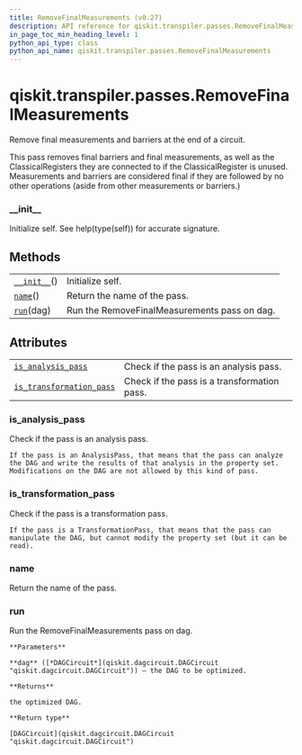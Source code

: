 ```yaml
---
title: RemoveFinalMeasurements (v0.27)
description: API reference for qiskit.transpiler.passes.RemoveFinalMeasurements in qiskit v0.27
in_page_toc_min_heading_level: 1
python_api_type: class
python_api_name: qiskit.transpiler.passes.RemoveFinalMeasurements
---
```


<span id="qiskit-transpiler-passes-removefinalmeasurements" />

# qiskit.transpiler.passes.RemoveFinalMeasurements

<Class id="qiskit.transpiler.passes.RemoveFinalMeasurements" isDedicatedPage={true} github="https://github.com/qiskit/qiskit/tree/stable/0.17/qiskit/transpiler/passes/utils/remove_final_measurements.py" signature="RemoveFinalMeasurements(*args, **kwargs)" modifiers="class">
  Remove final measurements and barriers at the end of a circuit.

  This pass removes final barriers and final measurements, as well as the ClassicalRegisters they are connected to if the ClassicalRegister is unused. Measurements and barriers are considered final if they are followed by no other operations (aside from other measurements or barriers.)

  ### \_\_init\_\_

  <Function id="qiskit.transpiler.passes.RemoveFinalMeasurements.__init__" signature="__init__()">
    Initialize self. See help(type(self)) for accurate signature.
  </Function>

  ## Methods

  |                                                                                                                                        |                                              |
  | -------------------------------------------------------------------------------------------------------------------------------------- | -------------------------------------------- |
  | [`__init__`](#qiskit.transpiler.passes.RemoveFinalMeasurements.__init__ "qiskit.transpiler.passes.RemoveFinalMeasurements.__init__")() | Initialize self.                             |
  | [`name`](#qiskit.transpiler.passes.RemoveFinalMeasurements.name "qiskit.transpiler.passes.RemoveFinalMeasurements.name")()             | Return the name of the pass.                 |
  | [`run`](#qiskit.transpiler.passes.RemoveFinalMeasurements.run "qiskit.transpiler.passes.RemoveFinalMeasurements.run")(dag)             | Run the RemoveFinalMeasurements pass on dag. |

  ## Attributes

  |                                                                                                                                                                                |                                             |
  | ------------------------------------------------------------------------------------------------------------------------------------------------------------------------------ | ------------------------------------------- |
  | [`is_analysis_pass`](#qiskit.transpiler.passes.RemoveFinalMeasurements.is_analysis_pass "qiskit.transpiler.passes.RemoveFinalMeasurements.is_analysis_pass")                   | Check if the pass is an analysis pass.      |
  | [`is_transformation_pass`](#qiskit.transpiler.passes.RemoveFinalMeasurements.is_transformation_pass "qiskit.transpiler.passes.RemoveFinalMeasurements.is_transformation_pass") | Check if the pass is a transformation pass. |

  ### is\_analysis\_pass

  <Attribute id="qiskit.transpiler.passes.RemoveFinalMeasurements.is_analysis_pass">
    Check if the pass is an analysis pass.

    If the pass is an AnalysisPass, that means that the pass can analyze the DAG and write the results of that analysis in the property set. Modifications on the DAG are not allowed by this kind of pass.
  </Attribute>

  ### is\_transformation\_pass

  <Attribute id="qiskit.transpiler.passes.RemoveFinalMeasurements.is_transformation_pass">
    Check if the pass is a transformation pass.

    If the pass is a TransformationPass, that means that the pass can manipulate the DAG, but cannot modify the property set (but it can be read).
  </Attribute>

  ### name

  <Function id="qiskit.transpiler.passes.RemoveFinalMeasurements.name" signature="name()">
    Return the name of the pass.
  </Function>

  ### run

  <Function id="qiskit.transpiler.passes.RemoveFinalMeasurements.run" signature="run(dag)">
    Run the RemoveFinalMeasurements pass on dag.

    **Parameters**

    **dag** ([*DAGCircuit*](qiskit.dagcircuit.DAGCircuit "qiskit.dagcircuit.DAGCircuit")) – the DAG to be optimized.

    **Returns**

    the optimized DAG.

    **Return type**

    [DAGCircuit](qiskit.dagcircuit.DAGCircuit "qiskit.dagcircuit.DAGCircuit")
  </Function>
</Class>


